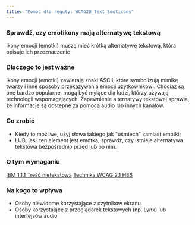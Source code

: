 ```yaml
---
title: "Pomoc dla reguły: WCAG20_Text_Emoticons"
---
```


<div className="toolHelp">
<Row>
<Column colLg={16} colMd={8} colSm={4} className="toolHead">

### Sprawdź, czy emotikony mają alternatywę tekstową

<div id="locLevel"></div>

Ikony emocji (emotki) muszą mieć krótką alternatywę tekstową, która opisuje ich przeznaczenie

</Column>
</Row>
<Row>
<Column colLg={11} colMd={5} colSm={4} className="toolMain">

### Dlaczego to jest ważne

Ikony emocji (emotki) zawierają znaki ASCII, które symbolizują mimikę twarzy i inne sposoby przekazywania emocji użytkownikowi. Chociaż są one bardzo popularne, mogą być mylące dla ludzi, którzy używają technologii wspomagających. Zapewnienie alternatywy tekstowej sprawia, że informacje są dostępne za pomocą audio lub innych kanałów.

<div id="locSnippet"></div>

### Co zrobić

* Kiedy to możliwe, użyj słowa takiego jak "uśmiech" zamiast emotki;
* LUB, jeśli ten element jest emotką, sprawdź, czy istnieje alternatywa tekstowa bezpośrednio przed lub po nim.

</Column>
<Column colLg={5} colMd={3} colSm={4} className="toolLeft">

### O tym wymaganiu

[IBM 1.1.1 Treść nietekstowa](https://www.ibm.com/able/guidelines/ci162/non_text_content.html)
[Technika WCAG 2.1 H86](https://www.w3.org/WAI/WCAG21/Techniques/html/H86)

### Na kogo to wpływa

* Osoby niewidome korzystające z czytników ekranu
* Osoby korzystające z przeglądarek tekstowych (np. Lynx) lub interfejsów audio

</Column>
</Row>
</div>

